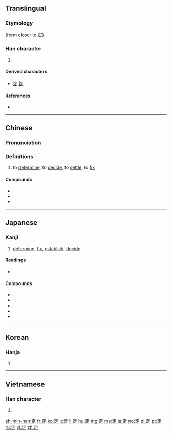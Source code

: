==Translingual==
{{stroke order|strokes=8}}
{{stroke order|type=animate}}
===Etymology===
{{Han compound|宀|正|ls=ic}} (form closer to [[疋]]).

===Han character===
{{Han char|rn=40|rad=宀|as=05|sn=8|four=30801|canj=JMYO|ids=⿱宀⿱一龰}}

# 

====Derived characters====
* [[淀]] [[錠]]

====References====
* {{Han ref|kx=0283.180|dkj=07109|dj=0559.020|hdz=20918.020|uh=5B9A|ud=23450|bh=A977|bd=43383}}

----

==Chinese==
{{zh-forms}}

===Pronunciation===
{{zh-pron
|m=dìng
|c=ding3,deng6,ding6
|h=pfs=thin
|md=
|mn=tēng/tiāⁿ
|w=
|mc=y
|oc=y
|cat=v
}}

===Definitions===
{{zh-hanzi}}

# to [[determine]], to [[decide]], to [[settle]], to [[fix]]

====Compounds====
* {{zh-l|定律}}
* {{zh-l|一定}}
* {{zh-l|設定}}

----

==Japanese==

===Kanji===
{{ja-kanji|grade=3|rs=宀05}}

# [[determine]], [[fix]], [[establish]], [[decide]]

====Readings====
* {{ja-readings|goon=[[じょう]] (jō)|kanon=[[てい]] (tei)|kun=[[さだめる]] (sadameru), [[さだまる]] (sadamaru), [[さだめ]] (sadame)}}

====Compounds====
* {{term|定冠詞|tr=[[ていかんし]], [[teikanshi]]|lang=ja}}
* {{term|設定||setup, creation, settings|tr=[[せってい]], [[settei]]|lang=ja}}
* {{term|勘定||bill, check|tr=[[かんじょう]], [[kanjō]]|lang=ja}}
* {{term|予定||schedule|tr=[[よてい]], [[yotei]]|lang=ja}}
* {{term|定義||definition|tr=[[ていぎ]],  [[teigi]]|lang=ja}}

----

==Korean==

===Hanja===
{{ko-hanja|hangeul=정|rv=jeong|mr=chŏng}}

# {{defn|lang=ko|sort=宀05}}

----

==Vietnamese==

===Han character===
{{vi-hantu|[[định]]|rs=宀05}}

# {{defn|lang=vi|sort=宀05}}

[[zh-min-nan:定]]
[[fr:定]]
[[ko:定]]
[[it:定]]
[[li:定]]
[[hu:定]]
[[mg:定]]
[[ms:定]]
[[ja:定]]
[[no:定]]
[[pl:定]]
[[pt:定]]
[[ru:定]]
[[vi:定]]
[[zh:定]]